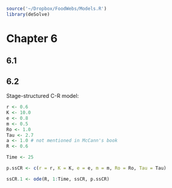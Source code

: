 ```r
source('~/Dropbox/FoodWebs/Models.R')
library(deSolve)
```

Chapter 6
=========

6.1
---

6.2
---
Stage-structured C-R model:
```r
r <- 0.6
K <- 10.0
e <- 0.8
m <- 0.5
Ro <- 1.0
Tau <- 2.7
a <- 1.0 # not mentioned in McCann's book
R <- 0.6

Time <- 25

p.ssCR <- c(r = r, K = K, e = e, m = m, Ro = Ro, Tau = Tau)

ssCR.1 <- ode(R, 1:Time, ssCR, p.ssCR)
```
